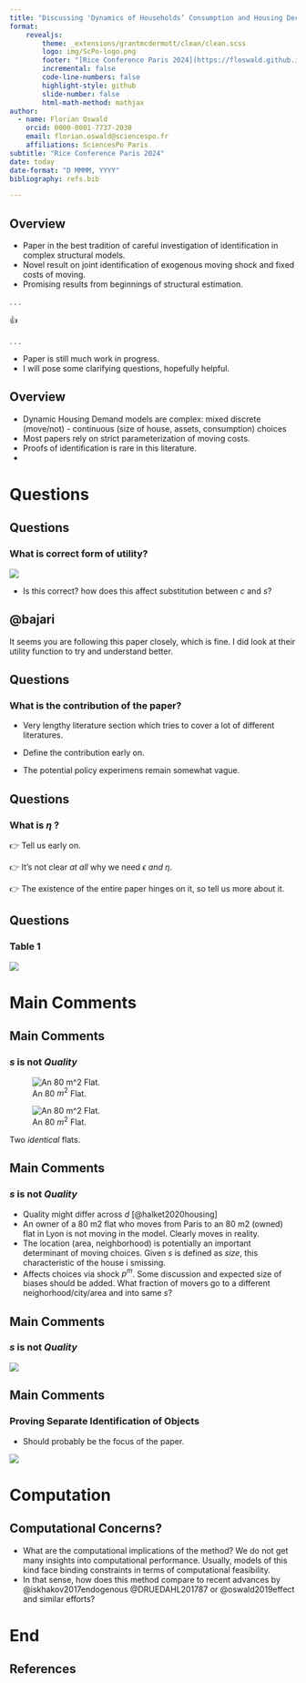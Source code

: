 ```yaml
---
title: "Discussing 'Dynamics of Households’ Consumption and Housing Decisions' by [Thierry Magnac](https://www.tse-fr.eu/fr/people/thierry-magnac) and [Christophe Bruneel](https://www.cbruneel.com/home)"
format: 
    revealjs:
        theme: _extensions/grantmcdermott/clean/clean.scss
        logo: img/ScPo-logo.png
        footer: "[Rice Conference Paris 2024](https://floswald.github.io/Bruneel-Magnac/)"
        incremental: false
        code-line-numbers: false
        highlight-style: github
        slide-number: false
        html-math-method: mathjax
author: 
  - name: Florian Oswald
    orcid: 0000-0001-7737-2038
    email: florian.oswald@sciencespo.fr
    affiliations: SciencesPo Paris
subtitle: "Rice Conference Paris 2024"
date: today
date-format: "D MMMM, YYYY"
bibliography: refs.bib

---
```



## Overview

* Paper in the best tradition of careful investigation of identification in complex structural models.
* Novel result on joint identification of exogenous moving shock and fixed costs of moving.
* Promising results from beginnings of structural estimation.

. . .

👍

. . .

* Paper is still much work in progress.
* I will pose some clarifying questions, hopefully helpful.

## Overview

* Dynamic Housing Demand models are complex: mixed discrete (move/not) - continuous (size of house, assets, consumption) choices 
* Most papers rely on strict parameterization of moving costs.
* Proofs of identification is rare in this literature.
* 

# Questions {background-color="#40666e"}

## Questions

### What is correct form of utility?

![](img/utility.png)

* Is this correct? how does this affect substitution between $c$ and $s$? 

::: {.callout-tip}

# @bajari

It seems you are following this paper closely, which is fine. I did look at their utility function to try and understand better.

:::



## Questions

### What is the contribution of the paper?

* Very lengthy literature section which tries to cover a lot of different literatures. 
  
* Define the contribution early on. 

* The potential policy experimens remain somewhat vague. 


## Questions

### What is $\eta$ ?


👉 Tell us early on. 

👉 It's not clear _at all_ why we need $\epsilon$ _and_ $\eta$. 

👉 The existence of the entire paper hinges on it, so tell us more about it. 


## Questions

### Table 1 

![](img/table1.png)


# Main Comments {background-color="#40666e"}

## Main Comments

### $s$ is not _Quality_

::: {#fig-seloger layout-ncol=2}

![An 80 $m^2$ Flat.](img/seloger1.png){#fig-sl1}

![An 80 $m^2$ Flat.](img/seloger2.png){#fig-sl2}

Two _identical_ flats.
:::


## Main Comments

### $s$ is not _Quality_

* Quality might differ across $d$ [@halket2020housing]
* An owner of a 80 m2 flat who moves from Paris to an 80 m2 (owned) flat in Lyon is not moving in the model. Clearly moves in reality.
* The location (area, neighborhood) is potentially an important determinant of moving choices. Given $s$ is defined as _size_, this characteristic of the house i smissing. 
* Affects choices via shock $p^m$. Some discussion and expected size of biases should be added. What fraction of movers go to a different neighorhood/city/area and into same $s$?

## Main Comments

### $s$ is not _Quality_

![](img/figure1.png){fig-align="center"}


## Main Comments

### Proving Separate Identification of Objects

* Should probably be the focus of the paper.

![](img/figure6.png){fig-align="center"}




# Computation {background-color="#40666e"}

## Computational Concerns?

* What are the computational implications of the method? We do not get many insights into computational performance. Usually, models of this kind face binding constraints in terms of computational feasibility.
* In that sense, how does this method compare to recent advances by @iskhakov2017endogenous @DRUEDAHL201787 or @oswald2019effect and similar efforts?

  

# End





## References

::: {#refs}
:::
